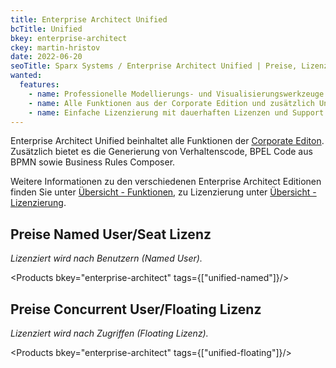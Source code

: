 ```yaml
---
title: Enterprise Architect Unified
bcTitle: Unified
bkey: enterprise-architect
ckey: martin-hristov
date: 2022-06-20
seoTitle: Sparx Systems / Enterprise Architect Unified | Preise, Lizenzen und Informationen
wanted:
  features:
    - name: Professionelle Modellierungs- und Visualisierungswerkzeuge
    - name: Alle Funktionen aus der Corporate Edition und zusätzlich Unterstützung für die Generierung von Verhaltenscode und BPEL Code aus BPNM
    - name: Einfache Lizenzierung mit dauerhaften Lizenzen und Support
---
```




<Intro>

Enterprise Architect Unified beinhaltet alle Funktionen der [Corporate Editon](/hersteller/enterprise-architect/corporate/). Zusätzlich bietet es die Generierung von Verhaltenscode, BPEL Code aus BPMN sowie Business Rules Composer.


Weitere Informationen zu den verschiedenen Enterprise Architect Editionen finden Sie unter [Übersicht - Funktionen](/hersteller/enterprise-architect/#funktions%C3%BCbersicht), zu Lizenzierung unter [Übersicht - Lizenzierung](/hersteller/enterprise-architect/#lizenzierung).

</Intro>

<TOC />



## Preise Named User/Seat Lizenz

_Lizenziert wird nach Benutzern (Named User)._

<Products bkey="enterprise-architect" tags={["unified-named"]}/>


## Preise Concurrent User/Floating Lizenz

_Lizenziert wird nach Zugriffen (Floating Lizenz)._

<Products bkey="enterprise-architect" tags={["unified-floating"]}/>

